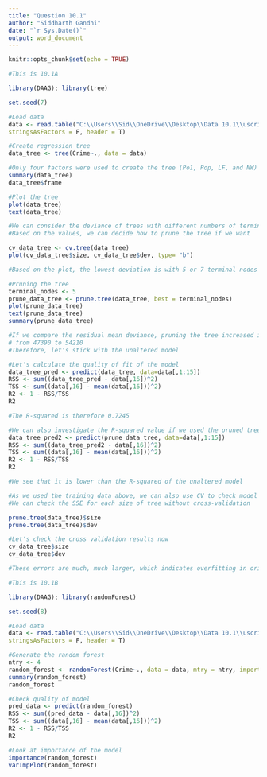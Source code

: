 ---
title: "Question 10.1"
author: "Siddharth Gandhi"
date: "`r Sys.Date()`"
output: word_document
---

```{r setup, include=FALSE}
knitr::opts_chunk$set(echo = TRUE)
```



```{r 10.1A}
#This is 10.1A

library(DAAG); library(tree)

set.seed(7)

#Load data
data <- read.table("C:\\Users\\Sid\\OneDrive\\Desktop\\Data 10.1\\uscrime.txt",
stringsAsFactors = F, header = T)

#Create regression tree
data_tree <- tree(Crime~., data = data)

#Only four factors were used to create the tree (Po1, Pop, LF, and NW)
summary(data_tree)
data_tree$frame

#Plot the tree
plot(data_tree)
text(data_tree)

#We can consider the deviance of trees with different numbers of terminal nodes
#Based on the values, we can decide how to prune the tree if we want

cv_data_tree <- cv.tree(data_tree)
plot(cv_data_tree$size, cv_data_tree$dev, type= "b")

#Based on the plot, the lowest deviation is with 5 or 7 terminal nodes

#Pruning the tree
terminal_nodes <- 5
prune_data_tree <- prune.tree(data_tree, best = terminal_nodes)
plot(prune_data_tree)
text(prune_data_tree)
summary(prune_data_tree)

#If we compare the residual mean deviance, pruning the tree increased it
# from 47390 to 54210
#Therefore, let's stick with the unaltered model

#Let's calculate the quality of fit of the model
data_tree_pred <- predict(data_tree, data=data[,1:15])
RSS <- sum((data_tree_pred - data[,16])^2)
TSS <- sum((data[,16] - mean(data[,16]))^2)
R2 <- 1 - RSS/TSS
R2

#The R-squared is therefore 0.7245

#We can also investigate the R-squared value if we used the pruned tree
data_tree_pred2 <- predict(prune_data_tree, data=data[,1:15])
RSS <- sum((data_tree_pred2 - data[,16])^2)
TSS <- sum((data[,16] - mean(data[,16]))^2)
R2 <- 1 - RSS/TSS
R2

#We see that it is lower than the R-squared of the unaltered model

#As we used the training data above, we can also use CV to check model quality
#We can check the SSE for each size of tree without cross-validation

prune.tree(data_tree)$size
prune.tree(data_tree)$dev

#Let's check the cross validation results now
cv_data_tree$size
cv_data_tree$dev

#These errors are much, much larger, which indicates overfitting in orig. model

```

```{r 10.1B}
#This is 10.1B

library(DAAG); library(randomForest)

set.seed(8)

#Load data
data <- read.table("C:\\Users\\Sid\\OneDrive\\Desktop\\Data 10.1\\uscrime.txt",
stringsAsFactors = F, header = T)

#Generate the random forest
ntry <- 4
random_forest <- randomForest(Crime~., data = data, mtry = ntry, importance=TRUE)
summary(random_forest)
random_forest

#Check quality of model
pred_data <- predict(random_forest)
RSS <- sum((pred_data - data[,16])^2)
TSS <- sum((data[,16] - mean(data[,16]))^2)
R2 <- 1 - RSS/TSS
R2

#Look at importance of the model
importance(random_forest)
varImpPlot(random_forest)
```
